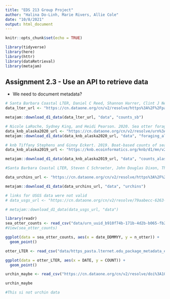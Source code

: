 ```yaml
---
title: "EDS 213 Group Project"
author: "Halina Do-Linh, Marie Rivers, Allie Cole"
date: "10/8/2021"
output: html_document
---
```


```r
knitr::opts_chunk$set(echo = TRUE)

library(tidyverse)
library(here)
library(httr)
library(dataRetrieval)
library(metajam)
```

## Assignment 2.3 - Use an API to retrieve data

- We need to document metadata? 

```r
# Santa Barbara Coastal LTER, Daniel C Reed, Shannon Harrer, Clint J Nelson, and Robert J Miller. 2021. SBC LTER: Reef: Sightings of sea otters (Enhydra lutris) near Santa Barbara and Channel Islands, ongoing since 2007.
data_lter_url <- "https://cn.dataone.org/cn/v2/resolve/https%3A%2F%2Fpasta.lternet.edu%2Fpackage%2Fdata%2Feml%2Fknb-lter-sbc%2F61%2F8%2F85e13b27599bf1ed68c7930674e1e7bd"

metajam::download_d1_data(data_lter_url, "data", "counts_sb")
```

```r
# Nicole LaRoche, Sydney King, and Heidi Pearson. 2020. Sea otter foraging data, visual observations from Prince of Wales, Alaska. Knowledge Network for Biocomplexity.
data_knb_alaska2020_url <- "https://cn.dataone.org/cn/v2/resolve/urn%3Auuid%3Ad06722b5-492c-4677-9c81-94a96a5aaca6"
metajam::download_d1_data(data_knb_alaska2020_url, "data", "foraging_alaska")
```

```r
# knb Tiffany Stephens and Ginny Eckert. 2019. Boat-based counts of sea otters at specific sites in Southeast Alaska
data_knb_alaska2019_url <- "https://knb.ecoinformatics.org/knb/d1/mn/v2/object/urn%3Auuid%3Ad97089d4-b532-493b-b253-7f3f4adf939d"

metajam::download_d1_data(data_knb_alaska2019_url, "data", "counts_alaska")
```

```r
#Santa Barbara Coastal LTER, Steven C Schroeter, John Douglas Dixon, Thomas Ebert, and John Richards. 2021. SBC LTER: Settlement of urchins and other invertebrates, ongoing since 1990. LTER Network Member

data_urchins_url <- "https://cn.dataone.org/cn/v2/resolve/https%3A%2F%2Fpasta.lternet.edu%2Fpackage%2Fdata%2Feml%2Fknb-lter-sbc%2F52%2F10%2F6f1d97294f041ee3d39cda102e0223af"

metajam::download_d1_data(data_urchins_url, "data", "urchins")


```



```r
# links for USGS data were not valid
# data_usgs_url <- "https://cn.dataone.org/cn/v2/resolve/79aabecc-6263-4837-b68b-cdf5b644fe46"

# metajam::download_d1_data(data_usgs_url, "data")
```

```r
library(readr)
sea_otter_counts <- read_csv("data/urn_uuid_b910f74b-171b-4d2b-b065-fb21823a8e84__sea_otter_counts_2017_2018_CLEANDATA__csv/sea_otter_counts_2017_2018_CLEANDATA.csv")
#View(sea_otter_counts)

ggplot(data = sea_otter_counts, aes(x = date_DDMMYY, y = n_otter)) +
  geom_point()

```

```r
otter_LTER <- read_csv("data/https_pasta.lternet.edu_package_metadata_eml_knb-lter-sbc_61_8__Sea_Otter_Abundance_20210803__csv/Sea_Otter_Abundance_20210803.csv")

ggplot(data = otter_LTER, aes(x = DATE, y = COUNT)) +
  geom_point()
```



```r
urchin_maybe <- read_csv("https://cn.dataone.org/cn/v2/resolve/doi%3A10.6085%2FAA%2Fmarine_cbs.7.1")

urchin_maybe

#This si not urchin data
```







